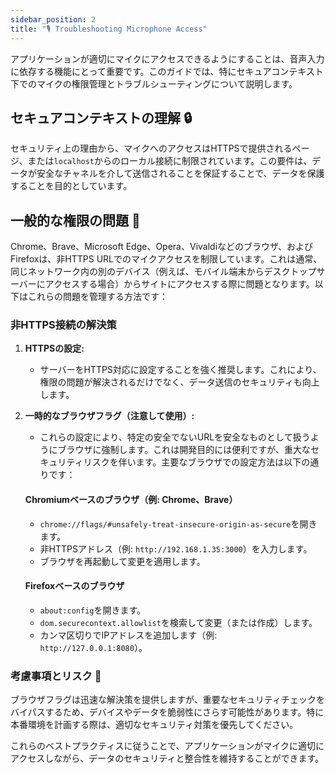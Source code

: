 ```yaml
---
sidebar_position: 2
title: "🎙️ Troubleshooting Microphone Access"
---
```


アプリケーションが適切にマイクにアクセスできるようにすることは、音声入力に依存する機能にとって重要です。このガイドでは、特にセキュアコンテキスト下でのマイクの権限管理とトラブルシューティングについて説明します。

## セキュアコンテキストの理解 🔒

セキュリティ上の理由から、マイクへのアクセスはHTTPSで提供されるページ、または`localhost`からのローカル接続に制限されています。この要件は、データが安全なチャネルを介して送信されることを保証することで、データを保護することを目的としています。

## 一般的な権限の問題 🚫

Chrome、Brave、Microsoft Edge、Opera、Vivaldiなどのブラウザ、およびFirefoxは、非HTTPS URLでのマイクアクセスを制限しています。これは通常、同じネットワーク内の別のデバイス（例えば、モバイル端末からデスクトップサーバーにアクセスする場合）からサイトにアクセスする際に問題となります。以下はこれらの問題を管理する方法です：

### 非HTTPS接続の解決策

1. **HTTPSの設定:**
   - サーバーをHTTPS対応に設定することを強く推奨します。これにより、権限の問題が解決されるだけでなく、データ送信のセキュリティも向上します。

2. **一時的なブラウザフラグ（注意して使用）:**
   - これらの設定により、特定の安全でないURLを安全なものとして扱うようにブラウザに強制します。これは開発目的には便利ですが、重大なセキュリティリスクを伴います。主要なブラウザでの設定方法は以下の通りです：

   #### Chromiumベースのブラウザ（例: Chrome、Brave）
   - `chrome://flags/#unsafely-treat-insecure-origin-as-secure`を開きます。
   - 非HTTPSアドレス（例: `http://192.168.1.35:3000`）を入力します。
   - ブラウザを再起動して変更を適用します。

   #### Firefoxベースのブラウザ
   - `about:config`を開きます。
   - `dom.securecontext.allowlist`を検索して変更（または作成）します。
   - カンマ区切りでIPアドレスを追加します（例: `http://127.0.0.1:8080`）。

### 考慮事項とリスク 🚨

ブラウザフラグは迅速な解決策を提供しますが、重要なセキュリティチェックをバイパスするため、デバイスやデータを脆弱性にさらす可能性があります。特に本番環境を計画する際は、適切なセキュリティ対策を優先してください。

これらのベストプラクティスに従うことで、アプリケーションがマイクに適切にアクセスしながら、データのセキュリティと整合性を維持することができます。